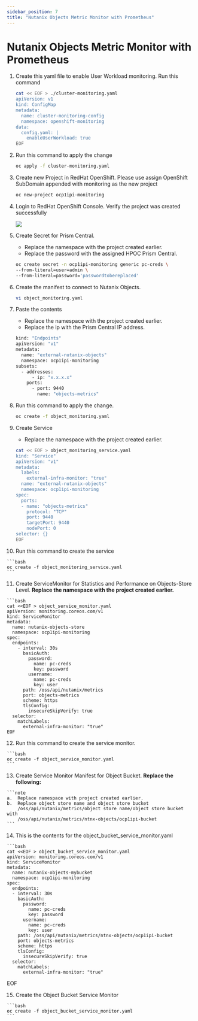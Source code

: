 ```yaml
---
sidebar_position: 7
title: "Nutanix Objects Metric Monitor with Prometheus"
---
```


# Nutanix Objects Metric Monitor with Prometheus

1.  Create this yaml file to enable User Workload monitoring.  Run this command

    ```bash
    cat << EOF > ./cluster-monitoring.yaml
    apiVersion: v1
    kind: ConfigMap
    metadata:
      name: cluster-monitoring-config
      namespace: openshift-monitoring
    data:
      config.yaml: |
        enableUserWorkload: true
    EOF
    ```

2.  Run this command to apply the change

    ```bash
    oc apply -f cluster-monitoring.yaml
    ```
3.  Create new Project in RedHat OpenShift.  Please use assign OpenShift SubDomain appended with monitoring as the new project

    ```bash
    oc new-project ocp1ipi-monitoring
    ```

4.  Login to RedHat OpenShift Console.  Verify the project was created successfully

    ![](ocp_prometheus_images/object-prometheus-1.png)

5.  Create Secret for Prism Central.  

    - Replace the namespace with the project created earlier.
    - Replace the password with the assigned HPOC Prism Central.

    ```bash
    oc create secret -n ocp1ipi-monitoring generic pc-creds \
    --from-literal=user=admin \
    --from-literal=password='passwordtobereplaced'
    ```

6.  Create the manifest to connect to Nutanix Objects.

    ```bash
    vi object_monitoring.yaml
    ```

7.  Paste the contents

    - Replace the namespace with the project created earlier.
    - Replace the ip with the Prism Central IP address.   

    ```bash
    kind: "Endpoints"
    apiVersion: "v1"
    metadata:
      name: "external-nutanix-objects"
      namespace: ocp1ipi-monitoring
    subsets: 
      - addresses:
          - ip: "x.x.x.x" 
        ports:
          - port: 9440 
            name: "objects-metrics"
    ```

8.  Run this command to apply the change.

    ```bash
    oc create -f object_monitoring.yaml
    ```

9.  Create Service

    - Replace the namespace with the project created earlier.

    ```bash
    cat << EOF > object_monitoring_service.yaml
    kind: "Service"
    apiVersion: "v1"
    metadata:
      labels:
        external-infra-monitor: "true"
      name: "external-nutanix-objects"
      namespace: ocp1ipi-monitoring
    spec:
      ports:
      - name: "objects-metrics"
        protocol: "TCP"
        port: 9440
        targetPort: 9440 
        nodePort: 0
    selector: {}
    EOF

10.  Run this command to create the service

    ```bash
    oc create -f object_monitoring_service.yaml
    ```

11.  Create ServiceMonitor for Statistics and Performance on Objects-Store Level.
    **Replace the namespace with the project created earlier.**
   
    ```bash
    cat <<EOF > object_service_monitor.yaml
    apiVersion: monitoring.coreos.com/v1
    kind: ServiceMonitor
    metadata:
      name: nutanix-objects-store
      namespace: ocp1ipi-monitoring
    spec:
      endpoints:
        - interval: 30s
          basicAuth:
            password:
              name: pc-creds
              key: password
            username:
              name: pc-creds
              key: user
          path: /oss/api/nutanix/metrics
          port: objects-metrics
          scheme: https
          tlsConfig:
            insecureSkipVerify: true
      selector:
        matchLabels:
          external-infra-monitor: "true"
    EOF

12.  Run this command to create the service monitor.

    ```bash
    oc create -f object_service_monitor.yaml
    ```

13.  Create Service Monitor Manifest for Object Bucket.  **Replace the following:**
    
    ```note
    a.  Replace namespace with project created earlier.
    b.  Replace object store name and object store bucket 
        /oss/api/nutanix/metrics/object store name/object store bucket
    with
        /oss/api/nutanix/metrics/ntnx-objects/ocp1ipi-bucket
    ```

14.  This is the contents for the object_bucket_service_monitor.yaml

    ```bash
    cat <<EOF > object_bucket_service_monitor.yaml
    apiVersion: monitoring.coreos.com/v1
    kind: ServiceMonitor
    metadata:
      name: nutanix-objects-mybucket
      namespace: ocp1ipi-monitoring
    spec:
      endpoints:
      - interval: 30s
        basicAuth:
          password:
            name: pc-creds
            key: password
          username:
            name: pc-creds
            key: user
        path: /oss/api/nutanix/metrics/ntnx-objects/ocp1ipi-bucket 
        port: objects-metrics
        scheme: https
        tlsConfig:
          insecureSkipVerify: true
      selector:
        matchLabels:
          external-infra-monitor: "true"
  EOF

15.  Create the Object Bucket Service Monitor

    ```bash
    oc create -f object_bucket_service_monitor.yaml
    ```